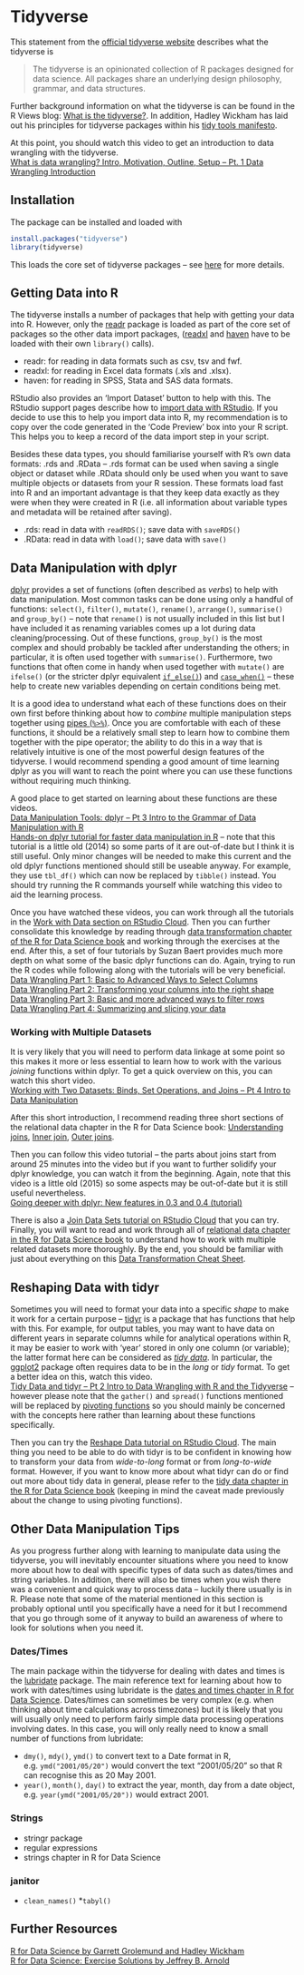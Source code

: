 # Tidyverse

This statement from the [official tidyverse website](https://www.tidyverse.org) describes what the tidyverse is

>The tidyverse is an opinionated collection of R packages designed for data science. All packages share an underlying design philosophy, grammar, and data structures. 

Further background information on what the tidyverse is can be found in the R Views blog: [What is the tidyverse?](https://rviews.rstudio.com/2017/06/08/what-is-the-tidyverse). In addition, Hadley Wickham has laid out his principles for tidyverse packages within his [tidy tools manifesto](https://cran.r-project.org/web/packages/tidyverse/vignettes/manifesto.html).  
  
At this point, you should watch this video to get an introduction to data wrangling with the tidyverse.  
[What is data wrangling? Intro, Motivation, Outline, Setup -- Pt. 1 Data Wrangling Introduction](https://www.youtube.com/watch?v=jOd65mR1zfw&list=PL9HYL-VRX0oQOWAFoKHFQAsWAI3ImbNPk&index=1)
  
## Installation
The package can be installed and loaded with
```r
install.packages("tidyverse")
library(tidyverse)
```

This loads the core set of tidyverse packages – see [here](https://www.tidyverse.org/packages) for more details.

## Getting Data into R
The tidyverse installs a number of packages that help with getting your data into R. However, only the [readr](https://readr.tidyverse.org) package is loaded as part of the core set of packages so the other data import packages, ([readxl](https://readxl.tidyverse.org) and [haven](https://haven.tidyverse.org) have to be loaded with their own `library()` calls).

* readr: for reading in data formats such as csv, tsv and fwf.
* readxl: for reading in Excel data formats (.xls and .xlsx).
* haven: for reading in SPSS, Stata and SAS data formats.

RStudio also provides an 'Import Dataset' button to help with this. The RStudio support pages describe how to [import data with RStudio](https://support.rstudio.com/hc/en-us/articles/218611977-Importing-Data-with-RStudio). If you decide to use this to help you import data into R, my recommendation is to copy over the code generated in the 'Code Preview' box into your R script. This helps you to keep a record of the data import step in your script.  
  
Besides these data types, you should familiarise yourself with R's own data formats: .rds and .RData – .rds format can be used when saving a single object or dataset while .RData should only be used when you want to save multiple objects or datasets from your R session. These formats load fast into R and an important advantage is that they keep data exactly as they were when they were created in R (i.e. all information about variable types and metadata will be retained after saving).

* .rds: read in data with `readRDS()`; save data with `saveRDS()`
* .RData: read in data with `load()`; save data with `save()`

## Data Manipulation with dplyr
[dplyr](https://dplyr.tidyverse.org) provides a set of functions (often described as *verbs*) to help with data manipulation. Most common tasks can be done using only a handful of functions: `select()`, `filter()`, `mutate()`, `rename()`, `arrange()`, `summarise()` and `group_by()` – note that `rename()` is not usually included in this list but I have included it as renaming variables comes up a lot during data cleaning/processing. Out of these functions, `group_by()` is the most complex and should probably be tackled after understanding the others; in particular, it is often used together with `summarise()`. Furthermore, two functions that often come in handy when used together with `mutate()` are `ifelse()` (or the stricter dplyr equivalent [`if_else()`](https://dplyr.tidyverse.org/reference/if_else.html)) and [`case_when()`](https://dplyr.tidyverse.org/reference/case_when.html) – these help to create new variables depending on certain conditions being met.  
  
It is a good idea to understand what each of these functions does on their own first before thinking about how to *combine* multiple manipulation steps together using [pipes (`%>%`)](https://r4ds.had.co.nz/pipes.html). Once you are comfortable with each of these functions, it should be a relatively small step to learn how to combine them together with the pipe operator; the ability to do this in a way that is relatively intuitive is one of the most powerful design features of the tidyverse. I would recommend spending a good amount of time learning dplyr as you will want to reach the point where you can use these functions without requiring much thinking.

A good place to get started on learning about these functions are these videos.  
[Data Manipulation Tools: dplyr -- Pt 3 Intro to the Grammar of Data Manipulation with R](https://www.youtube.com/watch?v=Zc_ufg4uW4U&list=PL9HYL-VRX0oQOWAFoKHFQAsWAI3ImbNPk&index=3)  
[Hands-on dplyr tutorial for faster data manipulation in R](https://www.youtube.com/watch?v=jWjqLW-u3hc) – note that this tutorial is a little old (2014) so some parts of it are out-of-date but I think it is still useful. Only minor changes will be needed to make this current and the old dplyr functions mentioned should still be useable anyway. For example, they use `tbl_df()` which can now be replaced by `tibble()` instead. You should try running the R commands yourself while watching this video to aid the learning process.
  
Once you have watched these videos, you can work through all the tutorials in the [Work with Data section on RStudio Cloud](https://rstudio.cloud/learn/primers/2). Then you can further consolidate this knowledge by reading through [data transformation chapter of the R for Data Science book](https://r4ds.had.co.nz/transform.html) and working through the exercises at the end. After this, a set of four tutorials by Suzan Baert provides much more depth on what some of the basic dplyr functions can do. Again, trying to run the R codes while following along with the tutorials will be very beneficial.  
[Data Wrangling Part 1: Basic to Advanced Ways to Select Columns](https://suzanbaert.netlify.com/2018/01/dplyr-tutorial-1)  
[Data Wrangling Part 2: Transforming your columns into the right shape](https://suzan.rbind.io/2018/02/dplyr-tutorial-2)  
[Data Wrangling Part 3: Basic and more advanced ways to filter rows](https://suzan.rbind.io/2018/02/dplyr-tutorial-3)  
[Data Wrangling Part 4: Summarizing and slicing your data](https://suzan.rbind.io/2018/04/dplyr-tutorial-4)


### Working with Multiple Datasets
It is very likely that you will need to perform data linkage at some point so this makes it more or less essential to learn how to work with the various *joining* functions within dplyr. To get a quick overview on this, you can watch this short video.  
[Working with Two Datasets: Binds, Set Operations, and Joins -- Pt 4 Intro to Data Manipulation](https://www.youtube.com/watch?v=AuBgYDCg1Cg&list=PL9HYL-VRX0oQOWAFoKHFQAsWAI3ImbNPk&index=4)  
  
After this short introduction, I recommend reading three short sections of the relational data chapter in the R for Data Science book: [Understanding joins](https://r4ds.had.co.nz/relational-data.html#understanding-joins), [Inner join](https://r4ds.had.co.nz/relational-data.html#inner-join), [Outer joins](https://r4ds.had.co.nz/relational-data.html#outer-join).

Then you can follow this video tutorial – the parts about joins start from around 25 minutes into the video but if you want to further solidify your dplyr knowledge, you can watch it from the beginning. Again, note that this video is a little old (2015) so some aspects may be out-of-date but it is still useful nevertheless.  
[Going deeper with dplyr: New features in 0.3 and 0.4 (tutorial)](https://www.youtube.com/watch?v=2mh1PqfsXVI)  
  
There is also a [Join Data Sets tutorial on RStudio Cloud](https://rstudio.cloud/learn/primers/4.3) that you can try. Finally, you will want to read and work through all of [relational data chapter in the R for Data Science book](https://r4ds.had.co.nz/relational-data.html) to understand how to work with multiple related datasets more thoroughly. By the end, you should be familiar with just about everything on this [Data Transformation Cheat Sheet](https://github.com/rstudio/cheatsheets/raw/master/data-transformation.pdf).


## Reshaping Data with tidyr
Sometimes you will need to format your data into a specific *shape* to make it work for a certain purpose – [tidyr](https://tidyr.tidyverse.org) is a package that has functions that help with this. For example, for output tables, you may want to have data on different years in separate columns while for analytical operations within R, it may be easier to work with 'year' stored in only one column (or variable); the latter format here can be considered as [*tidy data*](https://cran.r-project.org/web/packages/tidyr/vignettes/tidy-data.html). In particular, the [ggplot2](https://ggplot2.tidyverse.org) package often requires data to be in the *long* or *tidy* format. To get a better idea on this, watch this video.  
[Tidy Data and tidyr -- Pt 2 Intro to Data Wrangling with R and the Tidyverse](https://www.youtube.com/watch?v=1ELALQlO-yM&list=PL9HYL-VRX0oQOWAFoKHFQAsWAI3ImbNPk&index=2) – however please note that the `gather()` and `spread()` functions mentioned will be replaced by [pivoting functions](https://tidyr.tidyverse.org/dev/articles/pivot.html) so you should mainly be concerned with the concepts here rather than learning about these functions specifically.  
  
Then you can try the [Reshape Data tutorial on RStudio Cloud](https://rstudio.cloud/learn/primers/4.1). The main thing you need to be able to do with tidyr is to be confident in knowing how to transform your data from *wide-to-long* format or from *long-to-wide* format. However, if you want to know more about what tidyr can do or find out more about tidy data in general, please refer to the [tidy data chapter in the R for Data Science book](https://r4ds.had.co.nz/tidy-data.html) (keeping in mind the caveat made previously about the change to using pivoting functions).


## Other Data Manipulation Tips
As you progress further along with learning to manipulate data using the tidyverse, you will inevitably encounter situations where you need to know more about how to deal with specific types of data such as dates/times and string variables. In addition, there will also be times when you wish there was a convenient and quick way to process data – luckily there usually is in R. Please note that some of the material mentioned in this section is probably optional until you specifically have a need for it but I recommend that you go through some of it anyway to build an awareness of where to look for solutions when you need it.

### Dates/Times
The main package within the tidyverse for dealing with dates and times is the [lubridate](https://lubridate.tidyverse.org/reference/lubridate-package.html) package. The main reference text for learning about how to work with dates/times using lubridate is the [dates and times chapter in R for Data Science](https://r4ds.had.co.nz/dates-and-times.html). Dates/times can sometimes be very complex (e.g. when thinking about time calculations across timezones) but it is likely that you will usually only need to perform fairly simple data processing operations involving dates. In this case, you will only really need to know a small number of functions from lubridate:

* `dmy()`, `mdy()`, `ymd()` to convert text to a Date format in R, e.g. `ymd("2001/05/20")` would convert the text "2001/05/20" so that R can recognise this as 20 May 2001.
* `year()`, `month()`, `day()` to extract the year, month, day from a date object, e.g. `year(ymd("2001/05/20"))` would extract 2001.

### Strings

* stringr package
* regular expressions
* strings chapter in R for Data Science

### janitor

* `clean_names()`
*`tabyl()`

## Further Resources
[R for Data Science by Garrett Grolemund and Hadley Wickham](https://r4ds.had.co.nz)  
[R for Data Science: Exercise Solutions by Jeffrey B. Arnold](https://jrnold.github.io/r4ds-exercise-solutions)
